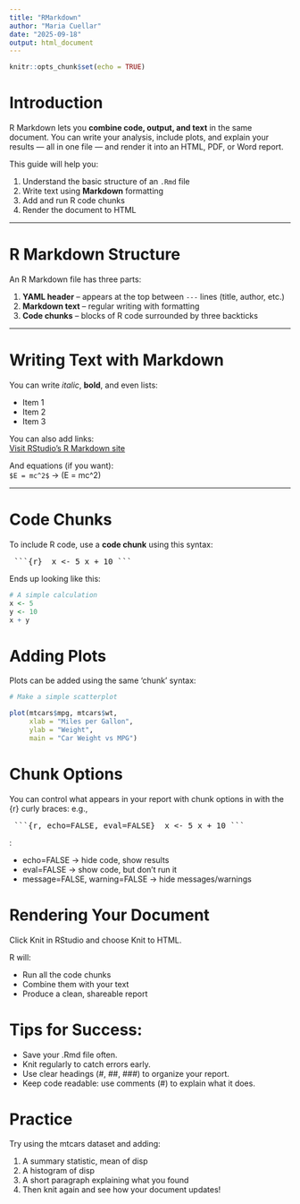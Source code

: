 ```yaml
---
title: "RMarkdown"
author: "Maria Cuellar"
date: "2025-09-18"
output: html_document
---
```


```r
knitr::opts_chunk$set(echo = TRUE)
```

# Introduction

R Markdown lets you **combine code, output, and text** in the same document.
You can write your analysis, include plots, and explain your results — all in
one file — and render it into an HTML, PDF, or Word report.

This guide will help you:

1. Understand the basic structure of an `.Rmd` file  
2. Write text using **Markdown** formatting  
3. Add and run R code chunks  
4. Render the document to HTML  

---

# R Markdown Structure

An R Markdown file has three parts:

1. **YAML header** – appears at the top between `---` lines (title, author, etc.)
2. **Markdown text** – regular writing with formatting
3. **Code chunks** – blocks of R code surrounded by three backticks

---

# Writing Text with Markdown

You can write *italic*, **bold**, and even lists:

- Item 1  
- Item 2  
- Item 3  

You can also add links:  
[Visit RStudio's R Markdown site](https://rmarkdown.rstudio.com)

And equations (if you want):  
`$E = mc^2$` → \(E = mc^2\)

---

# Code Chunks

To include R code, use a **code chunk** using this syntax: <pre> ```{r}  x <- 5 x + 10 ``` </pre>

Ends up looking like this:

```r
# A simple calculation
x <- 5
y <- 10
x + y
```



# Adding Plots

Plots can be added using the same 'chunk' syntax:

```r
# Make a simple scatterplot

plot(mtcars$mpg, mtcars$wt,
     xlab = "Miles per Gallon",
     ylab = "Weight",
     main = "Car Weight vs MPG")
```



# Chunk Options

You can control what appears in your report with chunk options in with the {r} curly braces: e.g., <pre> ```{r, echo=FALSE, eval=FALSE}  x <- 5 x + 10 ``` </pre>:

- echo=FALSE → hide code, show results
- eval=FALSE → show code, but don’t run it
- message=FALSE, warning=FALSE → hide messages/warnings



# Rendering Your Document

Click Knit in RStudio and choose Knit to HTML.

R will:

- Run all the code chunks
- Combine them with your text
- Produce a clean, shareable report

# Tips for Success:

- Save your .Rmd file often.
- Knit regularly to catch errors early.
- Use clear headings (#, ##, ###) to organize your report.
- Keep code readable: use comments (#) to explain what it does.


# Practice

Try using the mtcars dataset and adding:

1. A summary statistic, mean of disp
2. A histogram of disp
3. A short paragraph explaining what you found
4. Then knit again and see how your document updates!

